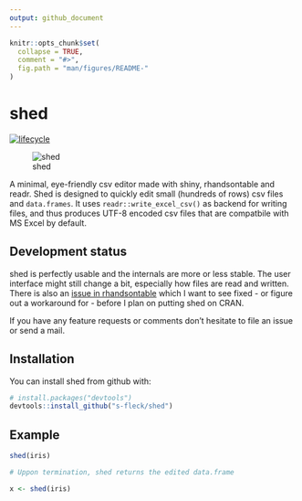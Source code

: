 ```yaml
---
output: github_document
---
```


<!-- README.md is generated from README.Rmd. Please edit that file -->

```r
knitr::opts_chunk$set(
  collapse = TRUE,
  comment = "#>",
  fig.path = "man/figures/README-"
)
```
# shed

[![lifecycle](https://img.shields.io/badge/lifecycle-experimental-orange.svg)](https://www.tidyverse.org/lifecycle/#experimental)

![shed](inst/img/shed.png)


A minimal, eye-friendly csv editor made with shiny, rhandsontable and readr. 
Shed is designed to quickly edit small (hundreds of rows) csv files and
`data.frames`. It uses `readr::write_excel_csv()` as backend for writing files, 
and thus produces UTF-8 encoded csv files that are compatbile with MS Excel
by default.


Development status
------------------
shed is perfectly usable and the internals are more or less stable. The user
interface might still change a bit, especially how files are read and written.
There is also an 
[issue in rhandsontable](https://github.com/jrowen/rhandsontable/issues/264)
which I want to see fixed - or figure out a workaround for - before I plan on
putting shed on CRAN.

If you have any feature requests or comments don't hesitate to file an issue
or send a mail.


## Installation

You can install shed from github with:

```r
# install.packages("devtools")
devtools::install_github("s-fleck/shed")
```


## Example

```r
shed(iris)

# Uppon termination, shed returns the edited data.frame

x <- shed(iris)
```
